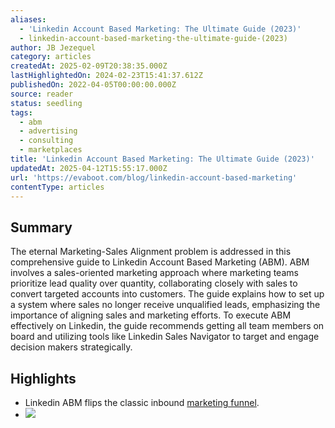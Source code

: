 ```yaml
---
aliases:
  - 'Linkedin Account Based Marketing: The Ultimate Guide (2023)'
  - linkedin-account-based-marketing-the-ultimate-guide-(2023)
author: JB Jezequel
category: articles
createdAt: 2025-02-09T20:38:35.000Z
lastHighlightedOn: 2024-02-23T15:41:37.612Z
publishedOn: 2022-04-05T00:00:00.000Z
source: reader
status: seedling
tags:
  - abm
  - advertising
  - consulting
  - marketplaces
title: 'Linkedin Account Based Marketing: The Ultimate Guide (2023)'
updatedAt: 2025-04-12T15:55:17.000Z
url: 'https://evaboot.com/blog/linkedin-account-based-marketing'
contentType: articles
---
```

## Summary

The eternal Marketing-Sales Alignment problem is addressed in this comprehensive guide to Linkedin Account Based Marketing (ABM). ABM involves a sales-oriented marketing approach where marketing teams prioritize lead quality over quantity, collaborating closely with sales to convert targeted accounts into customers. The guide explains how to set up a system where sales no longer receive unqualified leads, emphasizing the importance of aligning sales and marketing efforts. To execute ABM effectively on Linkedin, the guide recommends getting all team members on board and utilizing tools like Linkedin Sales Navigator to target and engage decision makers strategically.

## Highlights

- Linkedin ABM flips the classic inbound [marketing funnel](https://attrock.com/blog/clickfunnels-alternatives/).
- ![](https://evaboot.com/wp-content/uploads/2022/04/upload-file-to-outreach-tool.png)
